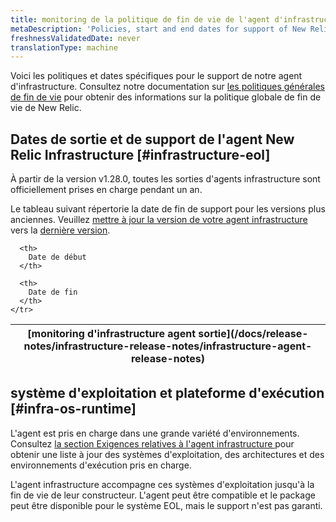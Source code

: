 ```yaml
---
title: monitoring de la politique de fin de vie de l'agent d'infrastructure
metaDescription: 'Policies, start and end dates for support of New Relic infrastructure agent releases.'
freshnessValidatedDate: never
translationType: machine
---
```


Voici les politiques et dates spécifiques pour le support de notre agent d&apos;infrastructure. Consultez notre documentation sur [les politiques générales de fin de vie](/docs/licenses/end-of-life/notification-changes-new-relic-saas-features-distributed-software/) pour obtenir des informations sur la politique globale de fin de vie de New Relic.

## Dates de sortie et de support de l&apos;agent New Relic Infrastructure [#infrastructure-eol]

À partir de la version v1.28.0, toutes les sorties d&apos;agents infrastructure sont officiellement prises en charge pendant un an.

Le tableau suivant répertorie la date de fin de support pour les versions plus anciennes. Veuillez [mettre à jour la version de votre agent infrastructure ](/docs/infrastructure/install-infrastructure-agent/update-or-uninstall/update-infrastructure-agent/)vers la [dernière version](/docs/release-notes/infrastructure-release-notes/infrastructure-agent-release-notes).

<EolPage agent="infrastructure" />

<table>
  <thead>
    <tr>
      <th>
        [monitoring d&apos;infrastructure agent sortie](/docs/release-notes/infrastructure-release-notes/infrastructure-agent-release-notes)
      </th>

      <th>
        Date de début
      </th>

      <th>
        Date de fin
      </th>
    </tr>
  </thead>
</table>

## système d&apos;exploitation et plateforme d&apos;exécution [#infra-os-runtime]

L&apos;agent est pris en charge dans une grande variété d&apos;environnements. Consultez [la section Exigences relatives à l&apos;agent infrastructure ](/docs/infrastructure/install-infrastructure-agent/get-started/requirements-infrastructure-agent/)pour obtenir une liste à jour des systèmes d&apos;exploitation, des architectures et des environnements d&apos;exécution pris en charge.

L&apos;agent infrastructure accompagne ces systèmes d&apos;exploitation jusqu&apos;à la fin de vie de leur constructeur. L&apos;agent peut être compatible et le package peut être disponible pour le système EOL, mais le support n&apos;est pas garanti.